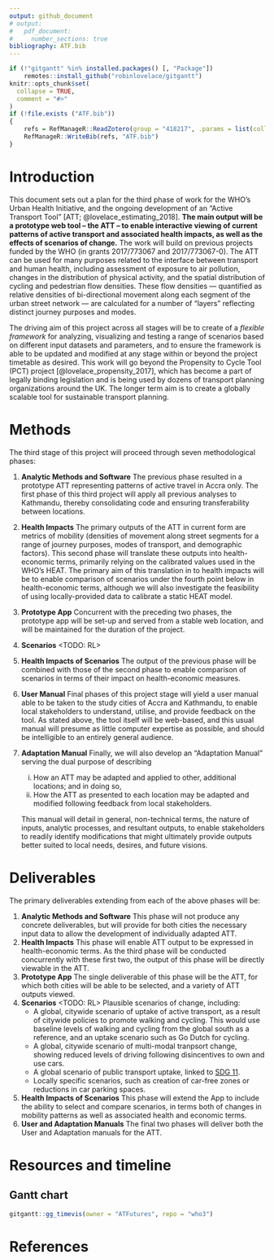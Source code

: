 ```yaml
---
output: github_document
# output:
#   pdf_document:
#     number_sections: true
bibliography: ATF.bib
---
```


<!-- README.md is generated from README.Rmd. Please edit that file -->

```r
if (!"gitgantt" %in% installed.packages() [, "Package"])
    remotes::install_github("robinlovelace/gitgantt")
knitr::opts_chunk$set(
  collapse = TRUE,
  comment = "#>"
)
if (!file.exists ("ATF.bib"))
{
    refs = RefManageR::ReadZotero(group = "418217", .params = list(collection = "TJEQMXJR", limit = 100))
    RefManageR::WriteBib(refs, "ATF.bib")
}
```

# Introduction

This document sets out a plan for the third phase of work for the WHO's Urban Health Initiative, and the ongoing development of an "Active Transport Tool" [ATT; @lovelace_estimating_2018].
**The main output will be a prototype web tool -- the ATT -- to enable interactive viewing of current patterns of active transport and associated health impacts, as well as the effects of scenarios of change.**
The work will build on previous projects funded by the WHO (in grants 2017/773067 and 2017/773067-0).
The ATT can be used for many purposes related to the interface between transport and human health, including assessment of exposure to air pollution, changes in the distribution of physical activity, and the spatial distribution of cycling and pedestrian flow densities.
These flow densities --- quantified as relative densities of bi-directional movement along each segment of the urban street network --- are calculated for a number of "layers" reflecting distinct journey purposes and modes.

The driving aim of this project across all stages will be to create of a *flexible framework* for analyzing, visualizing and testing a range of scenarios based on different input datasets and parameters, and to ensure the framework is able to be updated and modified at any stage within or beyond the project timetable as desired.
This work will go beyond the Propensity to Cycle Tool (PCT) project [@lovelace_propensity_2017], which has become a part of legally binding legislation and is being used by dozens of transport planning organizations around the UK.
The longer term aim is to create a globally scalable tool for sustainable transport planning.

# Methods

The third stage of this project will proceed through seven methodological phases:

1. **Analytic Methods and Software** The previous phase resulted in a prototype ATT representing patterns of active travel in Accra only. 
   The first phase of this third project will apply all previous analyses to Kathmandu, thereby consolidating code and ensuring transferability between locations.
2. **Health Impacts** The primary outputs of the ATT in current form are metrics of mobility (densities of movement along street segments for a range of journey purposes, modes of transport, and demographic factors).
   This second phase will translate these outputs into health-economic terms, primarily relying on the calibrated values used in the WHO's HEAT.
   The primary aim of this translation in to health impacts will be to enable comparison of scenarios under the fourth point below in health-economic terms, although we will also investigate the feasibility of using locally-provided data to calibrate a static HEAT model.
3. **Prototype App** Concurrent with the preceding two phases, the prototype app will be set-up and served from a stable web location, and will be maintained for the duration of the project.
4. **Scenarios** \<TODO: RL\>
5. **Health Impacts of Scenarios** The output of the previous phase will be combined with those of the second phase to enable comparison of scenarios in terms of their impact on health-economic measures.
6. **User Manual** Final phases of this project stage will yield a user manual able to be taken to the study cities of Accra and Kathmandu, to enable local stakeholders to understand, utilise, and provide feedback on the tool.
   As stated above, the tool itself will be web-based, and this usual manual will presume as little computer expertise as possible, and should be intelligible to an entirely general audience.
7. **Adaptation Manual** Finally, we will also develop an "Adaptation Manual" serving the dual purpose of describing

   (i) How an ATT may be adapted and applied to other, additional locations; and in doing so,
   (ii) How the ATT as presented to each location may be adapted and modified following feedback from local stakeholders.
   
   This manual will detail in general, non-technical terms, the nature of inputs, analytic processes, and resultant outputs, to enable stakeholders to readily identify modifications that might ultimately provide outputs better suited to local needs, desires, and future visions.



# Deliverables

The primary deliverables extending from each of the above phases will be:

1. **Analytic Methods and Software** This phase will not produce any concrete deliverables, but will provide for both cities the necessary input data to allow the development of individually adapted ATT.
2. **Health Impacts** This phase will enable ATT output to be expressed in health-economic terms.
   As the third phase will be conducted concurrently with these first two, the output of this phase will be directly viewable in the ATT.
3.  **Prototype App** The single deliverable of this phase will be the ATT, for which both cities will be able to be selected, and a variety of ATT outputs viewed. 
4.  **Scenarios** \<TODO: RL\> Plausible scenarios of change, including:
    - A global, citywide scenario of uptake of active transport, as a result of citywide policies to promote walking and cycling. This would use baseline levels of walking and cycling from the global south as a reference, and an uptake scenario such as Go Dutch for cycling.
    - A global, citywide scenario of multi-modal tranpsort change, showing reduced levels of driving following disincentives to own and use cars.
    - A global scenario of public transport uptake, linked to [SDG 11](https://sustainabledevelopment.un.org/sdg11).
    - Locally specific scenarios, such as creation of car-free zones or reductions in car parking spaces.
5. **Health Impacts of Scenarios** This phase will extend the App to include the ability to select and compare scenarios, in terms both of changes in mobility patterns as well as associated health and economic terms.
6. **User and Adaptation Manuals** The final two phases will deliver both the User and Adaptation manuals for the ATT.

# Resources and timeline


## Gantt chart

```r
gitgantt::gg_timevis(owner = "ATFutures", repo = "who3")
```

# References
